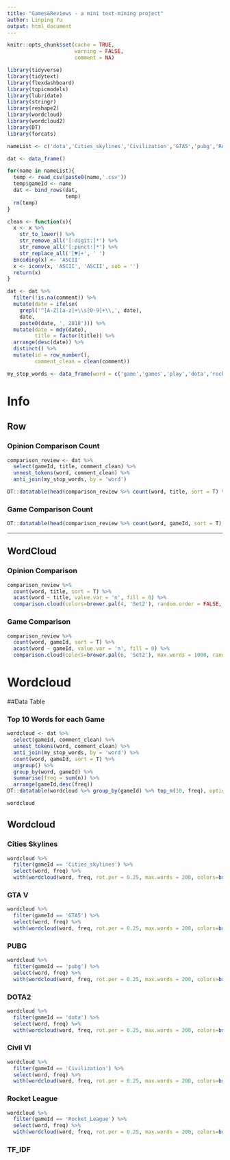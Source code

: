 ```yaml
---
title: "Games&Reviews - a mini text-mining project"
author: Linping Yu
output: html_document
---
```


```r
knitr::opts_chunk$set(cache = TRUE,
                      warning = FALSE,
                      comment = NA)
```

```r
library(tidyverse)
library(tidytext)
library(flexdashboard)
library(topicmodels)
library(lubridate)
library(stringr)
library(reshape2)
library(wordcloud)
library(wordcloud2)
library(DT)
library(forcats)
```

```r
nameList <- c('dota','Cities_skylines','Civilization','GTA5','pubg','Rocket_League')

dat <- data_frame()

for(name in nameList){
  temp <- read_csv(paste0(name,'.csv'))
  temp$gameId <- name
  dat <- bind_rows(dat,
                   temp)
  rm(temp)
}

clean <- function(x){
  x <- x %>% 
    str_to_lower() %>% 
    str_remove_all('[:digit:]*') %>% 
    str_remove_all('[:punct:]*') %>% 
    str_replace_all('[♥]+', ' ')
  Encoding(x) <- 'ASCII'
  x <- iconv(x, 'ASCII', 'ASCII', sub = '')
  return(x)
}

dat <- dat %>% 
  filter(!is.na(comment)) %>% 
  mutate(date = ifelse(
    grepl('^[A-Z][a-z]+\\s[0-9]+\\,', date),
    date, 
    paste0(date, ', 2018'))) %>% 
  mutate(date = mdy(date),
         title = factor(title)) %>% 
  arrange(desc(date)) %>% 
  distinct() %>% 
  mutate(id = row_number(),
         comment_clean = clean(comment))

my_stop_words <- data_frame(word = c('game','games','play','dota','rocket','league','civ','civil','city', stop_words$word))
```




# Info {data-icon='fa-info'}

## Row {.tabset .tabset-fade}

### Opinion Comparison Count
```r
comparison_review <- dat %>% 
  select(gameId, title, comment_clean) %>% 
  unnest_tokens(word, comment_clean) %>% 
  anti_join(my_stop_words, by = 'word')
```

```r
DT::datatable(head(comparison_review %>% count(word, title, sort = T) %>% ungroup(), 1000), options = list(pageLength = 10))
```

### Game Comparison Count
```r
DT::datatable(head(comparison_review %>% count(word, gameId, sort = T) %>% ungroup(), 1000), options = list(pageLength = 10))
```

-------------------------------------------

## WordCloud

### Opinion Comparison
```r
comparison_review %>% 
  count(word, title, sort = T) %>% 
  acast(word ~ title, value.var = 'n', fill = 0) %>% 
  comparison.cloud(colors=brewer.pal(4, 'Set2'), random.order = FALSE, rot.per = 0.25, title.size = 1.5)
```


### Game Comparison

```r
comparison_review %>% 
  count(word, gameId, sort = T) %>% 
  acast(word ~ gameId, value.var = 'n', fill = 0) %>% 
  comparison.cloud(colors=brewer.pal(6, 'Set2'), max.words = 1000, random.order = FALSE, rot.per = 0.25, title.size = 1.5)
```


# Wordcloud {data-icon='fa-cloud'}

##Data Table

### Top 10 Words for each Game

```r
wordcloud <- dat %>% 
  select(gameId, comment_clean) %>% 
  unnest_tokens(word, comment_clean) %>% 
  anti_join(my_stop_words, by = 'word') %>% 
  count(word, gameId, sort = T) %>% 
  ungroup() %>% 
  group_by(word, gameId) %>% 
  summarise(freq = sum(n)) %>% 
  arrange(gameId,desc(freq))
DT::datatable(wordcloud %>% group_by(gameId) %>% top_n(10, freq), options = list(pageLength=10))
```


```r
wordcloud
```


## Wordcloud {.tabset .tabset-fade}

### Cities Skylines




```r
wordcloud %>%
  filter(gameId == 'Cities_skylines') %>%
  select(word, freq) %>%
  with(wordcloud(word, freq, rot.per = 0.25, max.words = 200, colors=brewer.pal(12, 'Paired'), random.order = FALSE))
```

### GTA V

```r
wordcloud %>% 
  filter(gameId == 'GTA5') %>% 
  select(word, freq) %>% 
  with(wordcloud(word, freq, rot.per = 0.25, max.words = 200, colors=brewer.pal(12, 'Paired'), random.order = FALSE))
```

### PUBG 

```r
wordcloud %>% 
  filter(gameId == 'pubg') %>% 
  select(word, freq) %>% 
  with(wordcloud(word, freq, rot.per = 0.25, max.words = 200, colors=brewer.pal(12, 'Paired'), random.order = FALSE))
```

### DOTA2

```r
wordcloud %>% 
  filter(gameId == 'dota') %>% 
  select(word, freq) %>% 
  with(wordcloud(word, freq, rot.per = 0.25, max.words = 200, colors=brewer.pal(12, 'Paired'), random.order = FALSE))
```

### Civil VI

```r
wordcloud %>%
  filter(gameId == 'Civilization') %>%
  select(word, freq) %>%
  with(wordcloud(word, freq, rot.per = 0.25, max.words = 200, colors=brewer.pal(12, 'Paired'), random.order = FALSE))
```

### Rocket League

```r
wordcloud %>% 
  filter(gameId == 'Rocket_League') %>% 
  select(word, freq) %>% 
  with(wordcloud(word, freq, rot.per = 0.25, max.words = 200, colors=brewer.pal(12, 'Paired'), random.order = FALSE))
```

### TF_IDF
```r

```

